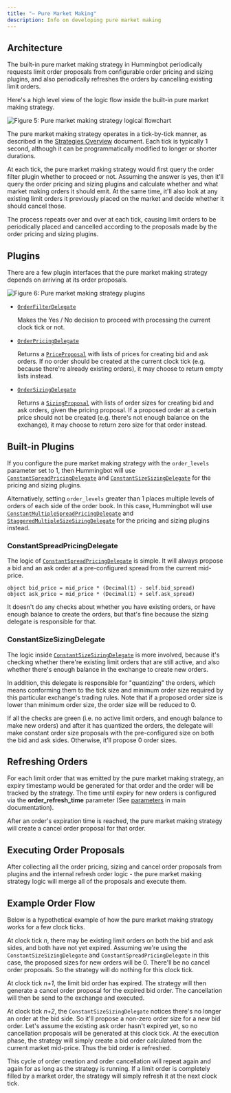 ```yaml
---
title: "— Pure Market Making"
description: Info on developing pure market making
---
```


## Architecture

The built-in pure market making strategy in Hummingbot periodically requests limit order proposals from configurable order pricing and sizing plugins, and also periodically refreshes the orders by cancelling existing limit orders.

Here's a high level view of the logic flow inside the built-in pure market making strategy.

![Figure 5: Pure market making strategy logical flowchart](pure-mm-flowchart.svg)

The pure market making strategy operates in a tick-by-tick manner, as described in the [Strategies Overview](/strategies) document. Each tick is typically 1 second, although it can be programmatically modified to longer or shorter durations.

At each tick, the pure market making strategy would first query the order filter plugin whether to proceed or not. Assuming the answer is yes, then it'll query the order pricing and sizing plugins and calculate whether and what market making orders it should emit. At the same time, it'll also look at any existing limit orders it previously placed on the market and decide whether it should cancel those.

The process repeats over and over at each tick, causing limit orders to be periodically placed and cancelled according to the proposals made by the order pricing and sizing plugins.

## Plugins

There are a few plugin interfaces that the pure market making strategy depends on arriving at its order proposals.

![Figure 6: Pure market making strategy plugins](pure-mm-uml.svg)

- [`OrderFilterDelegate`](https://github.com/CoinAlpha/hummingbot/blob/development/hummingbot/strategy/pure_market_making/order_filter_delegate.pxd)

  Makes the Yes / No decision to proceed with processing the current clock tick or not.

- [`OrderPricingDelegate`](https://github.com/CoinAlpha/hummingbot/blob/development/hummingbot/strategy/pure_market_making/order_pricing_delegate.pxd)

  Returns a [`PriceProposal`](https://github.com/CoinAlpha/hummingbot/blob/development/hummingbot/strategy/pure_market_making/data_types.py) with lists of prices for creating bid and ask orders. If no order should be created at the current clock tick (e.g. because there're already existing orders), it may choose to return empty lists instead.

- [`OrderSizingDelegate`](https://github.com/CoinAlpha/hummingbot/blob/development/hummingbot/strategy/pure_market_making/order_sizing_delegate.pxd)

  Returns a [`SizingProposal`](https://github.com/CoinAlpha/hummingbot/blob/development/hummingbot/strategy/pure_market_making/data_types.py) with lists of order sizes for creating bid and ask orders, given the pricing proposal. If a proposed order at a certain price should not be created (e.g. there's not enough balance on the exchange), it may choose to return zero size for that order instead.

## Built-in Plugins

If you configure the pure market making strategy with the `order_levels` parameter set to 1, then Hummingbot will use [`ConstantSpreadPricingDelegate`](https://github.com/CoinAlpha/hummingbot/blob/development/hummingbot/strategy/pure_market_making/constant_spread_pricing_delegate.pyx) and [`ConstantSizeSizingDelegate`](https://github.com/CoinAlpha/hummingbot/blob/development/hummingbot/strategy/pure_market_making/constant_size_sizing_delegate.pyx) for the pricing and sizing plugins.

Alternatively, setting `order_levels` greater than 1 places multiple levels of orders of each side of the order book. In this case, Hummingbot will use [`ConstantMultipleSpreadPricingDelegate`](https://github.com/CoinAlpha/hummingbot/blob/development/hummingbot/strategy/pure_market_making/constant_multiple_spread_pricing_delegate.pyx) and [`StaggeredMultipleSizeSizingDelegate`](https://github.com/CoinAlpha/hummingbot/blob/development/hummingbot/strategy/pure_market_making/staggered_multiple_size_sizing_delegate.pyx) for the pricing and sizing plugins instead.

### ConstantSpreadPricingDelegate

The logic of [`ConstantSpreadPricingDelegate`](https://github.com/CoinAlpha/hummingbot/blob/development/hummingbot/strategy/pure_market_making/constant_spread_pricing_delegate.pyx) is simple. It will always propose a bid and an ask order at a pre-configured spread from the current mid-price.

```cython
object bid_price = mid_price * (Decimal(1) - self.bid_spread)
object ask_price = mid_price * (Decimal(1) + self.ask_spread)
```

It doesn't do any checks about whether you have existing orders, or have enough balance to create the orders, but that's fine because the sizing delegate is responsible for that.

### ConstantSizeSizingDelegate

The logic inside [`ConstantSizeSizingDelegate`](https://github.com/CoinAlpha/hummingbot/blob/development/hummingbot/strategy/pure_market_making/constant_size_sizing_delegate.pyx) is more involved, because it's checking whether there're existing limit orders that are still active, and also whether there's enough balance in the exchange to create new orders.

In addition, this delegate is responsible for "quantizing" the orders, which means conforming them to the tick size and minimum order size required by this particular exchange's trading rules. Note that if a proposed order size is lower than minimum order size, the order size will be reduced to 0.

If all the checks are green (i.e. no active limit orders, and enough balance to make new orders) and after it has quantized the orders, the delegate will make constant order size proposals with the pre-configured size on both the bid and ask sides. Otherwise, it'll propose 0 order sizes.

## Refreshing Orders

For each limit order that was emitted by the pure market making strategy, an expiry timestamp would be generated for that order and the order will be tracked by the strategy. The time until expiry for new orders is configured via the **order_refresh_time** parameter (See [parameters](/strategies/pure-market-making/#basic-configuration-parameters-and-walkthrough) in main documentation).

After an order's expiration time is reached, the pure market making strategy will create a cancel order proposal for that order.

## Executing Order Proposals

After collecting all the order pricing, sizing and cancel order proposals from plugins and the internal refresh order logic - the pure market making strategy logic will merge all of the proposals and execute them.

## Example Order Flow

Below is a hypothetical example of how the pure market making strategy works for a few clock ticks.

At clock tick _n_, there may be existing limit orders on both the bid and ask sides, and both have not yet expired. Assuming we're using the `ConstantSizeSizingDelegate` and `ConstantSpreadPricingDelegate` in this case, the proposed sizes for new orders will be 0. There'll be no cancel order proposals. So the strategy will do nothing for this clock tick.

At clock tick _n+1_, the limit bid order has expired. The strategy will then generate a cancel order proposal for the expired bid order. The cancellation will then be send to the exchange and executed.

At clock tick _n+2_, the `ConstantSizeSizingDelegate` notices there's no longer an order at the bid side. So it'll propose a non-zero order size for a new bid order. Let's assume the existing ask order hasn't expired yet, so no cancellation proposals will be generated at this clock tick. At the execution phase, the strategy will simply create a bid order calculated from the current market mid-price. Thus the bid order is refreshed.

This cycle of order creation and order cancellation will repeat again and again for as long as the strategy is running. If a limit order is completely filled by a market order, the strategy will simply refresh it at the next clock tick.
